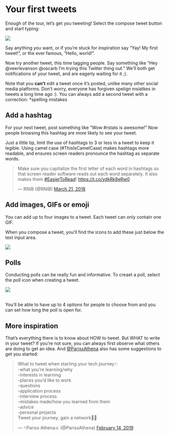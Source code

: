 # Your first tweets

Enough of the tour, let's get you tweeting! Select the compose tweet button and start typing:

![](images/t_icon.png)

Say anything you want, or if you're stuck for inspiration say "Yay! My first tweet!", or the ever famous, "Hello, world!". 

Now try another tweet, this time tagging people. Say something like "Hey @veerlevanson @oscarb I'm trying this Twitter thing out." We'll both get notifications of your tweet, and are eagerly waiting for it ;).  

Note that you **can't** edit a tweet once it's posted, unlike many other social media platforms. Don't worry, everyone has forgiven spelign msiatkes in tweets a long time ago :). You can always add a second tweet with a correction: *spelling mistakes


## Add a hashtag 

For your next tweet, post something like "Wow #rstats is awesome!" Now people browsing this hashtag are more likely to see your tweet.

Just a little tip, limit the use of hashtags to 3 or less in a tweet to keep it legible. Using camel case (#ThisIsCamelCase) makes hashtags more readable, and ensures screen readers pronounce the hashtag as separate words.



<blockquote class="twitter-tweet"><p lang="en" dir="ltr">Make sure you capitalize the first letter of each word in hashtags so that screen reader software reads out each word separately. It also makes them <a href="https://twitter.com/hashtag/EasierToRead?src=hash&amp;ref_src=twsrc%5Etfw">#EasierToRead</a>! <a href="https://t.co/ydkRk8eRw0">https://t.co/ydkRk8eRw0</a></p>&mdash; RNIB (@RNIB) <a href="https://twitter.com/RNIB/status/976453467874234369?ref_src=twsrc%5Etfw">March 21, 2018</a></blockquote> <script async src="https://platform.twitter.com/widgets.js" charset="utf-8"></script> 

## Add images, GIFs or emoji

You can add up to four images to a tweet. Each tweet can only contain one GIF. 

When you compose a tweet, you'll find the icons to add these just below the text input area.

![](images/emoji_gif_poll.png)

## Polls

Conducting polls can be really fun and informative. To creaet a poll, select the poll icon when creating a tweet.

![](images/poll.png)

<br>
You'll be able to have up to 4 options for people to choose from and you can set how long the poll is open for. 



## More inspiration

That's everything there is to know about HOW to tweet. But WHAT to write in your tweet? If you're not sure, you can always first observe what others are doing to get an idea. And [\@ParissAthena](https://twitter.com/ParissAthena){target="_blank"} also has some suggestions to get you started:

<blockquote class="twitter-tweet"><p lang="en" dir="ltr">What to tweet when starting your tech journey✨<br>-what you’re learning/why<br>-interests in learning<br>-places you’d like to work<br>-questions <br>-application process<br>-interview process<br>-mistakes made/how you learned from them<br>-advice<br>-personal projects<br>Tweet your journey, gain a network💪🏽</p>&mdash; 🃏Pariss Athena⚔️ (@ParissAthena) <a href="https://twitter.com/ParissAthena/status/1096074372375293953?ref_src=twsrc%5Etfw">February 14, 2019</a></blockquote> <script async src="https://platform.twitter.com/widgets.js" charset="utf-8"></script> 
